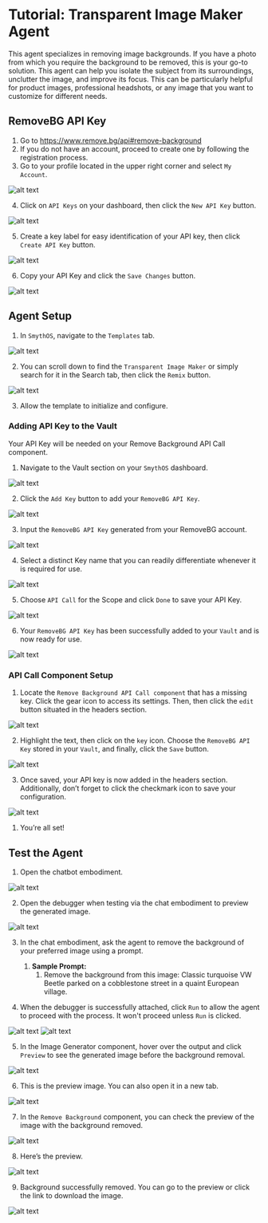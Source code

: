 # Tutorial: Transparent Image Maker Agent

This agent specializes in removing image backgrounds. If you have a photo from which you require the background to be removed, this is your go-to solution. This agent can help you isolate the subject from its surroundings, unclutter the image, and improve its focus. This can be particularly helpful for product images, professional headshots, or any image that you want to customize for different needs. 

<YouTube videoId="85LcMniv_Zw" title="SmythOS -  Transparent Image Maker Agent" />

## RemoveBG API Key

1. Go to https://www.remove.bg/api#remove-background
2. If you do not have an account, proceed to create one by following the registration process.
3. Go to your profile located in the upper right corner and select `My Account`.

<Image src="/img/transparent_image_maker_agent/Image 1.png" alt="alt text" />

4. Click on `API Keys` on your dashboard, then click the `New API Key` button.

<Image src="/img/transparent_image_maker_agent/Image 2.png" alt="alt text" />

5. Create a key label for easy identification of your API key, then click `Create API Key` button.

<Image src="/img/transparent_image_maker_agent/Image 3.png" alt="alt text" />

6. Copy your API Key and click the `Save Changes` button.

<Image src="/img/transparent_image_maker_agent/Image 4.png" alt="alt text" />

## Agent Setup

1. In `SmythOS`, navigate to the `Templates` tab.

<Image src="/img/transparent_image_maker_agent/Image 5.png" alt="alt text" />

2. You can scroll down to find the `Transparent Image Maker` or simply search for it in the Search tab, then click the `Remix` button.

<Image src="/img/transparent_image_maker_agent/Image 6.png" alt="alt text" />

3. Allow the template to initialize and configure. 

### Adding API Key to the Vault

Your API Key will be needed on your Remove Background API Call component.

1. Navigate to the Vault section on your `SmythOS` dashboard.

<Image src="/img/transparent_image_maker_agent/Image 7.png" alt="alt text" />

2. Click the `Add Key` button to add your `RemoveBG API Key`.

<Image src="/img/transparent_image_maker_agent/Image 8.png" alt="alt text" />

3. Input the `RemoveBG API Key` generated from your RemoveBG account.

<Image src="/img/transparent_image_maker_agent/Image 9.png" alt="alt text" />

4. Select a distinct Key name that you can readily differentiate whenever it is required for use.

<Image src="/img/transparent_image_maker_agent/Image 10.png" alt="alt text" />

5. Choose `API Call` for the Scope and click `Done` to save your API Key.

<Image src="/img/transparent_image_maker_agent/Image 11.png" alt="alt text" />

6. Your `RemoveBG API Key` has been successfully added to your `Vault` and is now ready for use.

<Image src="/img/transparent_image_maker_agent/Image 12.png" alt="alt text" />

### API Call Component Setup

1. Locate the `Remove Background API Call component` that has a missing key. Click the gear icon to access its settings. Then, then click the `edit` button situated in the headers section.

<Image src="/img/transparent_image_maker_agent/Image 13.png" alt="alt text" />

2. Highlight the text, then click on the `key` icon. Choose the `RemoveBG API Key` stored in your `Vault`, and finally, click the `Save` button.

<Image src="/img/transparent_image_maker_agent/Image 14.png" alt="alt text" />

3. Once saved, your API key is now added in the headers section. Additionally, don’t forget to click the checkmark icon to save your configuration.

<Image src="/img/transparent_image_maker_agent/Image 15.png" alt="alt text" />

1. You’re all set!

## Test the Agent

1. Open the chatbot embodiment.

<Image src="/img/transparent_image_maker_agent/Image 16.png" alt="alt text" />

2. Open the debugger when testing via the chat embodiment to preview the generated image.

<Image src="/img/transparent_image_maker_agent/Image 17.png" alt="alt text" />


3. In the chat embodiment, ask the agent to remove the background of your preferred image using a prompt. 
   1. **Sample Prompt:**
      1. Remove the background from this image: Classic turquoise VW Beetle parked on a cobblestone street in a quaint European village.

4. When the debugger is successfully attached, click `Run` to allow the agent to proceed with the process. It won't proceed unless `Run` is clicked.	

<Image src="/img/transparent_image_maker_agent/Image 18.png" alt="alt text" />

<Image src="/img/transparent_image_maker_agent/Image 19.png" alt="alt text" />

5. In the Image Generator component, hover over the output and click `Preview` to see the generated image before the background removal.

<Image src="/img/transparent_image_maker_agent/Image 20.png" alt="alt text" />

6. This is the preview image. You can also open it in a new tab.

<Image src="/img/transparent_image_maker_agent/Image 21.png" alt="alt text" />

7. In the `Remove Background` component, you can check the preview of the image with the background removed.

<Image src="/img/transparent_image_maker_agent/Image 22.png" alt="alt text" />

8. Here’s the preview.

<Image src="/img/transparent_image_maker_agent/Image 23.png" alt="alt text" />

9. Background successfully removed. You can go to the preview or click the link to download the image.

<Image src="/img/transparent_image_maker_agent/Image 24.png" alt="alt text" />